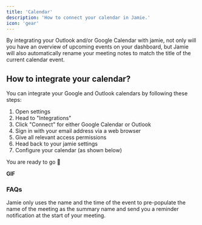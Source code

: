 ```yaml
---
title: 'Calendar'
description: 'How to connect your calendar in Jamie.'
icon: 'gear'
---
```

By integrating your Outlook and/or Google Calendar with jamie, not only will you have an overview of upcoming events on your dashboard, but Jamie will also automatically rename your meeting notes to match the title of the current calendar event.

## How to integrate your calendar?

You can integrate your Google and Outlook calendars by following these steps:

1. Open settings
2. Head to "Integrations"
3. Click "Connect" for either Google Calendar or Outlook
4. Sign in with your email address via a web browser
5. Give all relevant access permissions 
6. Head back to your jamie settings
7. Configure your calendar (as shown below)

You are ready to go 🎉

**GIF**

### FAQs
<Accordion title="How does jamie use the data from my calendar?">
    Jamie only uses the name and the time of the event to pre-populate the name of the meeting as the summary name and send you a reminder notification at the start of your meeting.    
</Accordion>